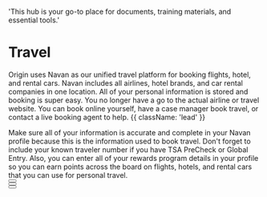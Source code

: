   'This hub is your go-to place for documents, training materials, and essential tools.'

# Travel

Origin uses Navan as our unified travel platform for booking flights, hotel, and rental cars. Navan includes all airlines, hotel brands, and car rental companies in one location. All of your personal information is stored and booking is super easy. You no longer have a go to the actual airline or travel website. You can book online yourself, have a case manager book travel, or contact a live booking agent to help. {{ className: 'lead' }}

<Note>
Make sure all of your information is accurate and complete in your Navan profile because this is the information used to book travel. Don't forget to include your known traveler number if you have TSA PreCheck or Global Entry. Also, you can enter all of your rewards program details in your profile so you can earn points across the board on flights, hotels, and rental cars that you can use for personal travel.
</Note>

<div className="not-prose">
  <Button
    href="https://app.navan.com"
    variant="text"
    arrow="right"
    children="Click here to login to Navan"
  />
</div>
<div className="not-prose">
  <Button
    href=""
    variant="text"
    arrow=""
    children="Call a Navan travel agent at (844) 997-1574"
  />
</div>

<div className="not-prose">
  <Button
    href="https://tripactions.chilipiper.com/book/self-sell/?id=003Ph000008JlTTIA0&routeId=6604828506dde812c264ffa0&marketing=true&locale=en-US&title=Big%20companies%20save%20even%20more!%20Schedule%20a%20call%20to%20get%20a%20custom%20quote%20from%20one%20of%20our%20travel%20experts.&titleStyle=&fromSnippet=true"
    variant="text"
    arrow="right"
    children="Book a one-on-one training session with an Navan expert"
  />
</div>
